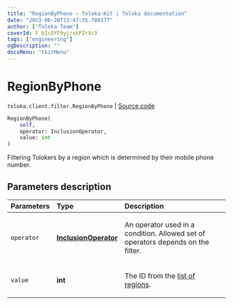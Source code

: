 ```yaml
---
title: "RegionByPhone — Toloka-Kit | Toloka documentation"
date: "2023-06-20T13:47:35.788177"
author: ["Toloka Team"]
coverId: F_bIcOYF9yjrxkPZrXc3
tags: ["engineering"]
ogDescription: ""
docsMenu: "tkitMenu"
---
```


# RegionByPhone

`toloka.client.filter.RegionByPhone` | [Source code](https://github.com/Toloka/toloka-kit/blob/v1.2.0/src/client/filter.py#L486)

```python
RegionByPhone(
    self,
    operator: InclusionOperator,
    value: int
)
```

Filtering Tolokers by a region which is determined by their mobile phone number.

## Parameters description

| Parameters | Type | Description |
| :----------| :----| :-----------|
`operator`|**[InclusionOperator](/docs/toloka-kit/reference/toloka.client.primitives.operators.InclusionOperator)**|<p>An operator used in a condition. Allowed set of operators depends on the filter.</p>
`value`|**int**|<p>The ID from the [list of regions](/docs/api/regions).</p>